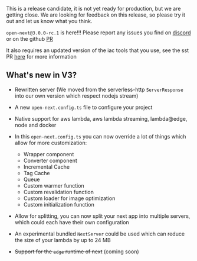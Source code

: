 
<Callout type="warning" emoji="⚠️">

  This is a release candidate, it is not yet ready for production, but we are getting close. We are looking for feedback on this release, so please try it out and let us know what you think.
  
  `open-next@3.0.0-rc.1` is here!!! Please report any issues you find on [discord](https://discord.com/channels/983865673656705025/1164872233223729152) or on the github [PR](https://github.com/sst/open-next/pull/327)
  
  It also requires an updated version of the iac tools that you use, see the sst PR [here]() for more information
</Callout>

## What's new in V3?

- Rewritten server (We moved from the serverless-http `ServerResponse` into our own version which respect nodejs stream)
- A new `open-next.config.ts` file to configure your project
- Native support for aws lambda, aws lambda streaming, lambda@edge, node and docker
- In this `open-next.config.ts` you can now override a lot of things which allow for more customization:
  - Wrapper component
  - Converter component
  - Incremental Cache
  - Tag Cache
  - Queue
  - Custom warmer function
  - Custom revalidation function
  - Custom loader for image optimization
  - Custom initialization function

- Allow for splitting, you can now split your next app into multiple servers, which could each have their own configuration
- An experimental bundled `NextServer` could be used which can reduce the size of your lambda by up to 24 MB
- ~~Support for the `edge` runtime of next~~ (coming soon)